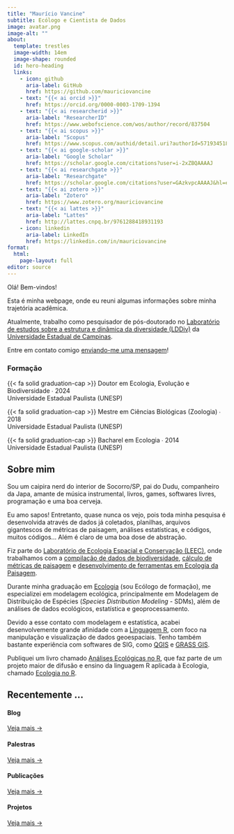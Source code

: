 ```yaml
---
title: "Maurício Vancine"
subtitle: Ecólogo e Cientista de Dados
image: avatar.png
image-alt: ""
about:
  template: trestles
  image-width: 14em
  image-shape: rounded
  id: hero-heading
  links:
    - icon: github
      aria-label: GitHub
      href: https://github.com/mauriciovancine
    - text: "{{< ai orcid >}}"
      href: https://orcid.org/0000-0003-1709-1394
    - text: "{{< ai researcherid >}}"
      aria-label: "ResearcherID"
      href: https://www.webofscience.com/wos/author/record/837504
    - text: "{{< ai scopus >}}"
      aria-label: "Scopus"
      href: https://www.scopus.com/authid/detail.uri?authorId=57193451888
    - text: "{{< ai google-scholar >}}"
      aria-label: "Google Scholar"
      href: https://scholar.google.com/citations?user=i-2xZBQAAAAJ
    - text: "{{< ai researchgate >}}"
      aria-label: "Researchgate"
      href: https://scholar.google.com/citations?user=GAzkvpcAAAAJ&hl=en&oi=ao
    - text: "{{< ai zotero >}}"
      aria-label: "Zotero"
      href: https://www.zotero.org/mauriciovancine
    - text: "{{< ai lattes >}}"
      aria-label: "Lattes"
      href: http://lattes.cnpq.br/9761288418931193
    - icon: linkedin
      aria-label: LinkedIn
      href: https://linkedin.com/in/mauriciovancine
format: 
  html: 
    page-layout: full
editor: source
---
```


:::: {#hero-heading}
::: h1
Olá! Bem-vindos!
:::

Esta é minha webpage, onde eu reuni algumas informações sobre minha trajetória acadêmica.

Atualmente, trabalho como pesquisador de pós-doutorado no [Laboratório de estudos sobre a estrutura e dinâmica da diversidade (LDDiv)](https://www.mathiasmpires.net.br/index.html) da [Universidade Estadual de Campinas]().

Entre em contato comigo [enviando-me uma mensagem](/contact.qmd)!

### Formação

{{< fa solid graduation-cap >}} Doutor em Ecologia, Evolução e Biodiversidade ∙ 2024 <br>Universidade Estadual Paulista (UNESP)
 
{{< fa solid graduation-cap >}} Mestre em Ciências Biológicas (Zoologia) ∙ 2018 <br>Universidade Estadual Paulista (UNESP)

{{< fa solid graduation-cap >}} Bacharel em Ecologia ∙ 2014 <br>Universidade Estadual Paulista (UNESP)
::::

## Sobre mim

::::: grid
::: {#about-me-1 .g-col-6}
Sou um caipira nerd do interior de Socorro/SP, pai do Dudu, companheiro da Japa, amante de música instrumental, livros, games, softwares livres, programação e uma boa cerveja.
  
  Eu amo sapos! Entretanto, quase nunca os vejo, pois toda minha pesquisa é desenvolvida através de dados já coletados, planilhas, arquivos gigantescos de métricas de paisagem, análises estatísticas, e códigos, muitos códigos... Além é claro de uma boa dose de abstração.
  
  Fiz parte do [Laboratório de Ecologia Espacial e Conservação (LEEC)](https://leec.eco.br/), onde trabalhamos com a [compilação de dados de biodiversidade](https://github.com/LEEClab/Atlantic_series), [cálculo de métricas de paisagem](https://github.com/LEEClab/AtlanticSpatialData) e [desenvolvimento de ferramentas em Ecologia da Paisagem](https://github.com/LEEClab/LS_METRICS). 
:::

::: {#about-me-2 .g-col-6}
  Durante minha graduação em [Ecologia](https://ib.rc.unesp.br/#!/departamentos/ecologia/ensino/curso-de-ecologia/) (sou Ecólogo de formação), me especializei em modelagem ecológica, principalmente em Modelagem de Distribuição de Espécies (*Species Distribution Modeling* - SDMs), além de análises de dados ecológicos, estatística e geoprocessamento. 
  
  Devido a esse contato com modelagem e estatística, acabei desenvolvemente grande afinidade com a [Linguagem R](https://www.r-project.org/), com foco na manipulação e visualização de dados geoespaciais. Tenho também bastante experiência com softwares de SIG, como [QGIS](https://qgis.org/pt_BR/site/) e [GRASS GIS](https://grass.osgeo.org/).
  
  Publiquei um livro chamado [Análises Ecológicas no R](/publications/eco-r/), que faz parte de um projeto maior de difusão e ensino da linguagem R aplicada à Ecologia, chamado [Ecologia no R](/project/ecologia-r/).
:::
:::::

<!-- end grid -->

## Recentemente ...

::::::::::: grid
:::: g-col-3
#### Blog

::: {#blog}
:::

[Veja mais →](../blog){.about-links .subtitle}
::::

:::: g-col-3
#### Palestras

::: {#talk}
:::

[Veja mais →](../talk){.about-links .subtitle}
::::

:::: g-col-3
#### Publicações

::: {#publication}
:::

[Veja mais →](../publication){.about-links .subtitle}
::::

:::: g-col-3
#### Projetos

::: {#project}
:::

[Veja mais →](../project){.about-links .subtitle}
::::
:::::::::::
